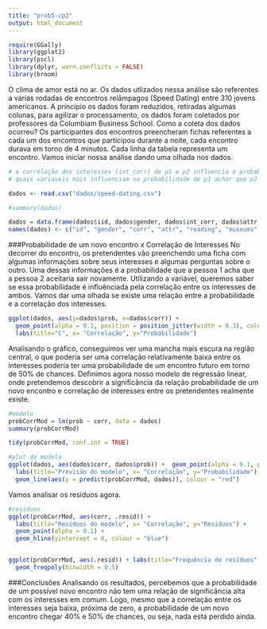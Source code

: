 ```yaml
---
title: "prob5-cp2"
output: html_document
---
```


```r
require(GGally)
library(ggplot2)
library(pscl)
library(dplyr, warn.conflicts = FALSE)
library(broom)
```

O clima de amor está no ar. 
Os dados utlizados nessa análise são referentes a várias rodadas de encontros relâmpagos (Speed Dating) entre 310 jovens americanos. A princípio os dados foram reduzidos, retiradas algumas colunas, para agilizar o processamento, os dados foram coletados por professores da Columbiam Business School. 
Como a coleta dos dados ocorreu? Os participantes dos encontros preencheram fichas referentes a cada um dos encontros que participou durante a noite, cada encontro durava em torno de 4 minutos. Cada linha da tabela representa um encontro.
Vamos iniciar nossa análise dando uma olhada nos dados. 
```r
# a correlação dos interesses (int_corr) de p1 e p2 influencia a probabilidade (prob) deles terem um novo encontro?
# quais variaveis mais influenciam na probabilidade de p1 achar que p2 toparia outro encontro?

dados <- read.csv("dados/speed-dating.csv")

#summary(dados)

dados = data.frame(dados$iid, dados$gender, dados$int_corr, dados$attr, dados$reading, dados$museums, dados$art, dados$concerts, dados$shar, dados$like, dados$prob, dados$intel3_s)
names(dados) <- c("id", "gender", "corr", "attr", "reading", "museums", "art", "concerts", "shar", "like", "prob", "selfIntel")


```

###Probabilidade de um novo encontro x Correlação de Interesses
No decorrer do encontro, os pretendentes vão preenchendo uma ficha com algumas informações sobre seus interesses e algumas perguntas sobre o outro. Uma dessas informações é a probabilidade que a pessoa 1 acha que a pessoa 2 aceitaria sair novamente. 
Utilizando a variável, queremos saber se essa probabilidade é influênciada pela correlação entre os interesses de ambos. 
Vamos dar uma olhada se existe uma relação entre a probabilidade e a correlação dos interesses.

```r
ggplot(dados, aes(y=dados$prob, x=dados$corr)) +
  geom_point(alpha = 0.1, position = position_jitter(width = 0.3), color="blue") +
  labs(title="C", x= "Correlação", y="Probabilidade")

```

Analisando o gráfico, conseguimos ver uma mancha mais escura na região central, o que poderia ser uma correlação relativamente baixa entre os interesses poderia ter uma probabilidade de um encontro futuro em torno de 50% de chances.
Definimos agora nosso modelo de regressão linear, onde pretendemos descobrir a significância da relação probabilidade de um novo encontro e correlação de interesses entre os pretendentes realmente existe. 

```r
#modelo
probCorrMod = lm(prob ~ corr, data = dados)
summary(probCorrMod)

tidy(probCorrMod, conf.int = TRUE)

```

```r
#plot do modelo
ggplot(dados, aes(dados$corr, dados$prob)) +  geom_point(alpha = 0.1, position = position_jitter(width = 0.3)) + 
  labs(title="Previsão do modelo", x= "Correlação", y="Probabilidade") +  
  geom_line(aes(y = predict(probCorrMod, dados)), colour = "red")

```

Vamos analisar os resíduos agora.
```r
#residuos
ggplot(probCorrMod, aes(corr, .resid)) + 
  labs(title="Resíduos do modelo", x= "Correlação", y="Resíduos") +
  geom_point(alpha = 0.1) +
  geom_hline(yintercept = 0, colour = "blue")


ggplot(probCorrMod, aes(.resid)) + labs(title="Frequência de resíduos", x= "Resíduo", y="Frequência") + 
  geom_freqpoly(binwidth = 0.5) 


```

###Conclusões
Analisando os resultados, percebemos que a probabilidade de um possível novo encontro não tem uma relação de significância alta com os interesses em comum. Logo, mesmo que a correlação entre os interesses seja baixa, próxima de zero, a probabilidade de um novo encontro chegar 40% e 50% de chances, ou seja, nada está perdido ainda. 
